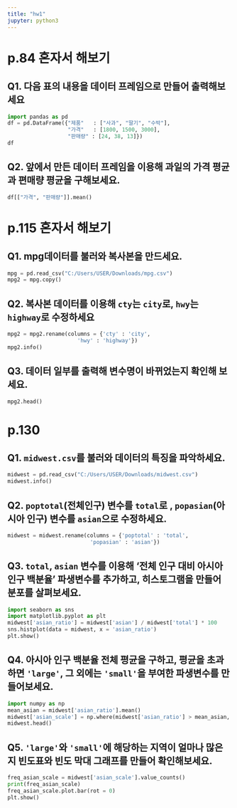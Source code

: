 ```yaml
---
title: "hw1"
jupyter: python3
---
```

# p.84 혼자서 해보기
## Q1. 다음 표의 내용을 데이터 프레임으로 만들어 출력해보세요 

```python
import pandas as pd
df = pd.DataFrame({"제품"   : ["사과", "딸기", "수박"],
                   "가격"   : [1800, 1500, 3000],
                   "판매량" : [24, 38, 13]})
df                  
```

## Q2. 앞에서 만든 데이터 프레임을 이용해 과일의 가격 평균과 편매량 평균을 구해보세요.
```python
df[["가격", "판매량"]].mean()
```

# p.115 혼자서 해보기
## Q1. mpg데이터를 불러와 복사본을 만드세요.
```python
mpg = pd.read_csv("C:/Users/USER/Downloads/mpg.csv")
mpg2 = mpg.copy()
```

## Q2. 복사본 데이터를 이용해 `cty`는 `city`로, `hwy`는 `highway`로 수정하세요
```python
mpg2 = mpg2.rename(columns = {'cty' : 'city',
                      'hwy' : 'highway'})
mpg2.info()
```
## Q3. 데이터 일부를 출력해 변수명이 바뀌었는지 확인해 보세요. 
```python
mpg2.head()
```

# p.130
## Q1. `midwest.csv`를 불러와 데이터의 특징을 파악하세요.
```python
midwest = pd.read_csv("C:/Users/USER/Downloads/midwest.csv")
midwest.info()
```

## Q2. `poptotal`(전체인구) 변수를 `total`로 , `popasian`(아시아 인구) 변수를 `asian`으로 수정하세요. 
```python
midwest = midwest.rename(columns = {'poptotal' : 'total',
                          'popasian' : 'asian'})
```


## Q3. `total`, `asian` 변수를 이용해 '전체 인구 대비 아시아 인구 백분율' 파생변수를 추가하고, 히스토그램을 만들어 분포를 살펴보세요. 
```python
import seaborn as sns
import matplotlib.pyplot as plt
midwest['asian_ratio'] = midwest['asian'] / midwest['total'] * 100
sns.histplot(data = midwest, x = 'asian_ratio')
plt.show()
```

## Q4. 아시아 인구 백분율 전체 평균을 구하고, 평균을 초과하면 `'large'`, 그 외에는 `'small'`을 부여한 파생변수를 만들어보세요.
```python
import numpy as np
mean_asian = midwest['asian_ratio'].mean()
midwest['asian_scale'] = np.where(midwest['asian_ratio'] > mean_asian, 'large', 'small')
midwest.head()
```

## Q5. `'large'`와 `'small'`에 해당하는 지역이 얼마나 많은지 빈도표와 빈도 막대 그래프를 만들어 확인해보세요.
```python
freq_asian_scale = midwest['asian_scale'].value_counts()
print(freq_asian_scale)
freq_asian_scale.plot.bar(rot = 0)
plt.show()
```

